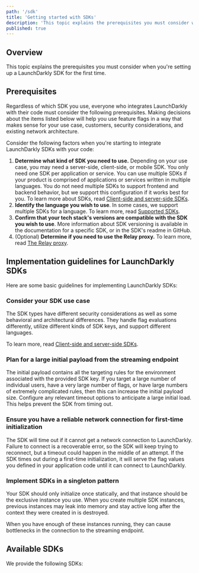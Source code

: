 ```yaml
---
path: '/sdk'
title: 'Getting started with SDKs'
description: 'This topic explains the prerequisites you must consider when you''re setting up a LaunchDarkly SDK for the first time.'
published: true
---
```


## Overview

This topic explains the prerequisites you must consider when you're setting up a LaunchDarkly SDK for the first time.

## Prerequisites

Regardless of which SDK you use, everyone who integrates LaunchDarkly with their code must consider the following prerequisites. Making decisions about the items listed below will help you use feature flags in a way that makes sense for your use case, customers, security considerations, and existing network architecture.

Consider the following factors when you're starting to integrate LaunchDarkly SDKs with your code:

1. **Determine what kind of SDK you need to use.**
   Depending on your use case, you may need a server-side, client-side, or mobile SDK.
   You only need one SDK per application or service. You can use multiple SDKs if your product is comprised of applications or services written in multiple languages.
   You do not need multiple SDKs to support frontend and backend behavior, but we support this configuration if it works best for you.
   To learn more about SDKs, read [Client-side and server-side SDKs](/sdk/concepts/client-side-server-side).
2. **Identify the language you wish to use**. In some cases, we support multiple SDKs for a language. To learn more, read [Supported SDKs](#supported-sdks).
3. **Confirm that your tech stack's versions are compatible with the SDK you wish to use**. More information about SDK versioning is available in the documentation for a specific SDK, or in the SDK's readme in GitHub.
4. (Optional) **Determine if you need to use the Relay proxy.**
   To learn more, read [The Relay proxy](/home/advanced/relay-proxy).

## Implementation guidelines for LaunchDarkly SDKs

Here are some basic guidelines for implementing LaunchDarkly SDKs:

### Consider your SDK use case

The SDK types have different security considerations as well as some behavioral and architectural differences. They handle flag evaluations differently, utilize different kinds of SDK keys, and support different languages.

To learn more, read [Client-side and server-side SDKs](/sdk/concepts/client-side-server-side).

### Plan for a large initial payload from the streaming endpoint

The initial payload contains all the targeting rules for the environment associated with the provided SDK key. If you target a large number of individual users, have a very large number of flags, or have large numbers of extremely complicated rules, then this can increase the initial payload size. Configure any relevant timeout options to anticipate a large initial load. This helps prevent the SDK from timing out.

### Ensure you have a reliable network connection for first-time initialization

The SDK will time out if it cannot get a network connection to LaunchDarkly. Failure to connect is a recoverable error, so the SDK will keep trying to reconnect, but a timeout could happen in the middle of an attempt. If the SDK times out during a first-time initialization, it will serve the flag values you defined in your application code until it can connect to LaunchDarkly.

### Implement SDKs in a singleton pattern

Your SDK should only initialize once statically, and that instance should be the exclusive instance you use. When you create multiple SDK instances, previous instances may leak into memory and stay active long after the context they were created in is destroyed.

When you have enough of these instances running, they can cause bottlenecks in the connection to the streaming endpoint.

## Available SDKs

We provide the following SDKs:

<AllSdks />
